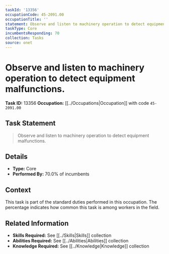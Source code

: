 ```yaml
---
taskId: '13356'
occupationCode: 45-2091.00
occupationTitle: ''
statement: Observe and listen to machinery operation to detect equipment malfunctions.
taskType: Core
incumbentsResponding: 70
collection: Tasks
source: onet
---
```

# Observe and listen to machinery operation to detect equipment malfunctions.

**Task ID:** 13356
**Occupation:** [[../Occupations|Occupation]] with code `45-2091.00`

## Task Statement

> Observe and listen to machinery operation to detect equipment malfunctions.

## Details

- **Type:** Core
- **Performed By:** 70.0% of incumbents

## Context

This task is part of the standard duties performed in this occupation. The percentage indicates how common this task is among workers in the field.

## Related Information

- **Skills Required:** See [[../Skills|Skills]] collection
- **Abilities Required:** See [[../Abilities|Abilities]] collection
- **Knowledge Required:** See [[../Knowledge|Knowledge]] collection
